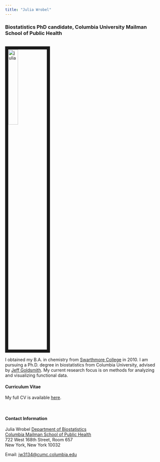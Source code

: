 ```yaml
---
title: "Julia Wrobel"
---
```


<link rel="stylesheet" href="styles.css" type="text/css">

### Biostatistics PhD candidate, Columbia University Mailman School of Public Health

<br><img src="images/julia2.jpg" alt="julia" style="width:25%; border:10px solid"><br>

I obtained my B.A. in chemistry from [Swarthmore College](http://www.swarthmore.edu/) in 2010. I am pursuing a Ph.D. degree in biostatistics from Columbia University, advised by [Jeff Goldsmith](http://jeffgoldsmith.com/). My current research focus is on methods for analyzing and visualizing functional data. 


#### Curriculum Vitae

My full CV is available [here](Downloads/wrobelCV.pdf).

<br>

#### Contact Information

Julia Wrobel
[Department of Biostatistics](http://www.mailman.columbia.edu/academic-departments/biostatistics)  
[Columbia Mailman School of Public Health](http://www.mailman.columbia.edu/)  
722 West 168th Street, Room 657  
New York, New York 10032  

Email: [jw3134@cumc.columbia.edu](mailto:jw3134@cumc.columbia.edu)  
